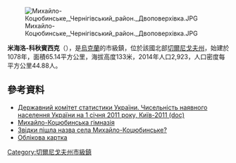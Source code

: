 {{no footnotes|time=2015-09-15T01:27:47+00:00}}
{{coord|51|27|18|N|31|4|38|E|scale:30000|display=title}}

[[Image:Михайло-Коцюбинське,_Чернігівський_район._Двоповерхівка.JPG|right]]

'''米海洛-科秋賓西克'''（{{lang-uk|Михайло-Коцюбинське}}），是[[烏克蘭|烏克蘭]]的市級鎮，位於該國北部[[切爾尼戈夫州|切爾尼戈夫州]]，始建於1078年，面積65.14平方公里，海拔高度133米，2014年人口2,923，人口密度每平方公里44.88人。

==參考資料==
*[https://web.archive.org/web/20121010205321/http://stat6.stat.lviv.ua/PXWEB2007/ukr/publ/2011/chnas.zip Державний комітет статистики України. Чисельність наявного населення України на 1 січня 2011 року, Київ-2011 (doc)]
* [http://mkgimnaziya.at.ua/ Михайло-Коцюбинська гімназія]
* [https://web.archive.org/web/20160307013726/http://tour-cn.com.ua/publ/chernigivskij_rajon/zvidki_pishla_nazva_sela_mikhajlo_kocjubinske/106-1-0-712 Звідки пішла назва села Михайло-Коцюбинське?]
* [http://gska2.rada.gov.ua/pls/z7502/A005?rdat1=19.07.2008&rf7571=41349 Облікова картка]{{dead link|date=2018年4月 |bot=InternetArchiveBot |fix-attempted=yes }}

{{DEFAULTSORT:Михайло-Коцюбинське}}
[[Category:切爾尼戈夫州市級鎮|Category:切爾尼戈夫州市級鎮]]


{{Chernihiv-geo-stub}}